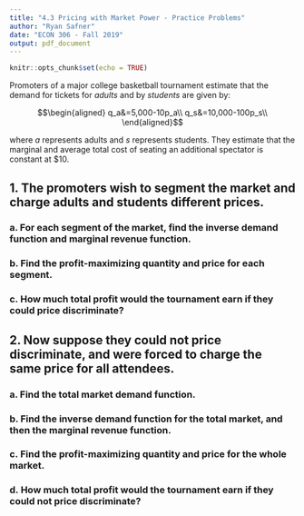 ```yaml
---
title: "4.3 Pricing with Market Power - Practice Problems"
author: "Ryan Safner"
date: "ECON 306 - Fall 2019"
output: pdf_document
---
```


```r
knitr::opts_chunk$set(echo = TRUE)
```

Promoters of a major college basketball tournament estimate that the demand for tickets for *adults* and by *students* are given by:

$$\begin{aligned}
q_a&=5,000-10p_a\\
q_s&=10,000-100p_s\\
\end{aligned}$$

where $a$ represents adults and $s$ represents students. They estimate that the marginal and average total cost of seating an additional spectator is constant at $10.

## 1. The promoters wish to segment the market and charge adults and students different prices.

### a. For each segment of the market, find the inverse demand function and marginal revenue function.

### b. Find the profit-maximizing quantity and price for each segment. 

### c. How much total profit would the tournament earn if they could price discriminate?

## 2. Now suppose they could not price discriminate, and were forced to charge the same price for all attendees.

### a. Find the total market demand function.

### b. Find the inverse demand function for the total market, and then the marginal revenue function. 

### c. Find the profit-maximizing quantity and price for the whole market. 

### d. How much total profit would the tournament earn if they could not price discriminate?
